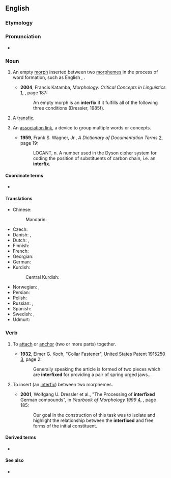 ==English==

===Etymology===
{{prefix|en|inter|fix}}

===Pronunciation===
* {{hyphenation|en|in|ter|fix}}

===Noun===
{{wikipedia}}
{{en-noun}}

# {{senseid|en|inserted between}} {{lb|en|linguistic morphology}} An empty [[morph]] inserted between two [[morphemes]] in the process of word formation, such as English {{m|en|-o-}}, {{m|en|-i-}}.
#* '''2004''', Francis Katamba, ''Morphology: Critical Concepts in Linguistics'' [http://books.google.com/books?id=QBsKpjIh3J8C], {{ISBN|0415270790}}, page 187:
#*: An empty morph is an '''interfix''' if it fulfills all of the following three conditions (Dressier, 1985f).
# {{lb|en|linguistic morphology}} A [[transfix]].
# {{lb|en|computing|information retrieval|dated}} An [[association link]], a device to group multiple words or concepts.
#* '''1959''', Frank S. Wagner, Jr., ''A Dictionary of Documentation Terms'' [http://books.google.com/books?id=MlgZAAAAMAAJ], page 19:
#*: LOCANT, n. A number used in the Dyson cipher system for coding the position of substituents of carbon chain, i.e. an '''interfix'''.

====Coordinate terms====
* {{affixes}}

====Translations====
{{trans-top|an empty morph inserted between two morphemes}}
* Chinese:
*: Mandarin: {{t-needed|cmn}}
* Czech: {{t|cs|interfix|m}}
* Danish: {{t+|da|bindebogstav|c}}, {{t+|da|interfiks|n}}
* Dutch: {{t+|nl|invoegsel|n}}, {{t+|nl|interfix|n}}
* Finnish: {{t|fi|interfiksi}}
* French: {{t+|fr|interfixe|m}}
* Georgian: {{t|ka|ინტერფიქსი}}
* German: {{t+|de|Fugenelement|n}}
* Kurdish:
*: Central Kurdish: {{t|ckb|نێوانگِر}}
{{trans-mid}}
* Norwegian: {{t|no|fugemorfem|n}}, {{t|no|interfiks|n}}
* Persian: {{t|fa|میان‌وند|tr=miyân-vand|sc=fa-Arab}}
* Polish: {{t+|pl|międzyrostek|m}}
* Russian: {{t+|ru|интерфикс|m|sc=Cyrl}} {{qualifier|formal}}, {{t|ru|соединительный аффикс|f|sc=Cyrl}} {{qualifier|formal}}
* Spanish: {{t+|es|interfijo|m}}
* Swedish: {{t+|sv|fogemorfem|n}}, {{t+|sv|interfix|n}}
* Udmurt: {{t|udm|висӥтэт}}
{{trans-bottom}}

===Verb===
{{en-verb}}

# {{lb|en|engineering|transitive}} To [[attach]] or [[anchor]] (two or more parts) together.
#* '''1932''', Elmer G. Koch, "Collar Fastener", United States Patent 1915250 [http://www.google.com/patents?id=tpZPAAAAEBAJ], page 2:
#*: Generally speaking the article is formed of two pieces which are '''interfixed''' for providing a pair of spring urged jaws...
# {{lb|en|linguistic morphology|transitive}} To insert (an [[interfix]]) between two morphemes.
#* '''2001''', Wolfgang U. Dressler et al., "The Processing of '''interfixed''' German compounds", in ''Yearbook of Morphology 1999'' [http://books.google.com/books?id=igymN2VyWB8C], {{ISBN|079236631X}}, page 185:
#*: Our goal in the construction of this task was to isolate and highlight the relationship between the '''interfixed''' and free forms of the initial constituent.

====Derived terms====
* {{l|en|interfixation}}

====See also====
* {{l|en|epenthesis}}